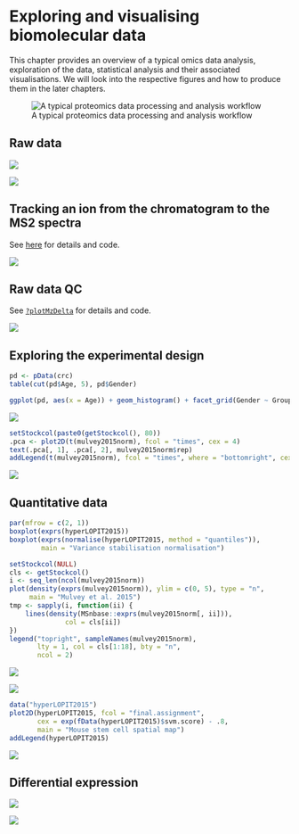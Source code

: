 # Exploring and visualising biomolecular data

This chapter provides an overview of a typical omics data analysis,
exploration of the data, statistical analysis and their associated
visualisations. We will look into the respective figures and how to
produce them in the later chapters.

![A typical proteomics data processing and analysis workflow](./img/qprotda-with-plots.png)



## Raw data {-}

![](./img/chr.png)

![](https://lgatto.github.io/RforProteomics/articles/figures/msanim1.gif)

## Tracking an ion from the chromatogram to the MS2 spectra {-}

See [here](https://lgatto.github.io/RforProteomics/articles/RProtVis.html#visualising-mass-spectrometry-data) for details and code.

![](https://lgatto.github.io/RforProteomics/articles/RProtVis_files/figure-html/msdetailsplot-1.png)

## Raw data QC {-}

See [`?plotMzDelta`](https://lgatto.github.io/MSnbase/reference/plotMzDelta-methods.html) for details and code.

![](./img/mzdelta.png)


## Exploring the experimental design {-}

```r
pd <- pData(crc)
table(cut(pd$Age, 5), pd$Gender)
```

```r
ggplot(pd, aes(x = Age)) + geom_histogram() + facet_grid(Gender ~ Group)
```

![](./img/niprg.png)


```r
setStockcol(paste0(getStockcol(), 80))
.pca <- plot2D(t(mulvey2015norm), fcol = "times", cex = 4)
text(.pca[, 1], .pca[, 2], mulvey2015norm$rep)
addLegend(t(mulvey2015norm), fcol = "times", where = "bottomright", cex = 2)
```

![](https://lgatto.github.io/VisualisingBiomolecularData/VisualisingBiomolecularData_files/figure-html/complexheatmap-1.png)

## Quantitative data {-}

```r
par(mfrow = c(2, 1))
boxplot(exprs(hyperLOPIT2015))
boxplot(exprs(normalise(hyperLOPIT2015, method = "quantiles")),
		main = "Variance stabilisation normalisation")
```

```r
setStockcol(NULL)
cls <- getStockcol()
i <- seq_len(ncol(mulvey2015norm))
plot(density(exprs(mulvey2015norm)), ylim = c(0, 5), type = "n",
	 main = "Mulvey et al. 2015")
tmp <- sapply(i, function(ii) {
	lines(density(MSnbase::exprs(mulvey2015norm[, ii])),
			  col = cls[ii])
})
legend("topright", sampleNames(mulvey2015norm),
	   lty = 1, col = cls[1:18], bty = "n",
	   ncol = 2)
```

![](./img/pmic0015-1375-f2.jpg)

![](https://lgatto.github.io/VisualisingBiomolecularData/img/kmeans-mulvey-2.png)


```r
data("hyperLOPIT2015")
plot2D(hyperLOPIT2015, fcol = "final.assignment",
	   cex = exp(fData(hyperLOPIT2015)$svm.score) - .8,
	   main = "Mouse stem cell spatial map")
addLegend(hyperLOPIT2015)
```

![](https://lgatto.github.io/VisualisingBiomolecularData/VisualisingBiomolecularData_files/figure-html/na-2.png)

## Differential expression {-}

![](https://lgatto.github.io/VisualisingBiomolecularData/VisualisingBiomolecularData_files/figure-html/histpv-1.png)

![](https://lgatto.github.io/VisualisingBiomolecularData/VisualisingBiomolecularData_files/figure-html/volc3-1.png)
